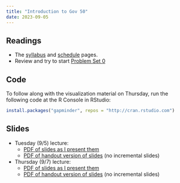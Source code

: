 ```yaml
---
title: "Introduction to Gov 50"
date: 2023-09-05
---
```



## Readings 

- The [syllabus](/syllabus.qmd) and [schedule](/schedule.qmd) pages. 
- Review and try to start [Problem Set 0](/assignments/00-problem-set.html)

## Code 

To follow along with the visualization material on Thursday, run the following code at the R Console in RStudio:

```r
install.packages("gapminder", repos = "http://cran.rstudio.com")
```


## Slides

- Tuesday (9/5) lecture: 
  - [PDF of slides as I present them](/slides/01_intro.pdf)
  - [PDF of handout version of slides](/slides/01_intro_handout.pdf) (no incremental slides)

- Thursday (9/7) lecture: 
  - [PDF of slides as I present them](/slides/02_rintro_data_viz.pdf)
  - [PDF of handout version of slides](/slides/02_rintro_data_viz_handout.pdf) (no incremental slides)

